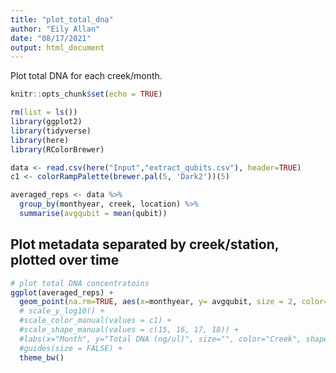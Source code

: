 ```yaml
---
title: "plot_total_dna"
author: "Eily Allan"
date: "08/17/2021"
output: html_document
---
```


Plot total DNA for each creek/month. 

```r
knitr::opts_chunk$set(echo = TRUE)

rm(list = ls())
library(ggplot2)
library(tidyverse)
library(here)
library(RColorBrewer)

data <- read.csv(here("Input","extract_qubits.csv"), header=TRUE)
c1 <- colorRampPalette(brewer.pal(5, 'Dark2'))(5)

averaged_reps <- data %>% 
  group_by(monthyear, creek, location) %>% 
  summarise(avgqubit = mean(qubit)) 

```

## Plot metadata separated by creek/station, plotted over time

```r

# plot total DNA concentratoins 
ggplot(averaged_reps) +
  geom_point(na.rm=TRUE, aes(x=monthyear, y= avgqubit, size = 2, color=as.factor(creek), shape = as.factor(location))) +
  # scale_y_log10() +
  #scale_color_manual(values = c1) +
  #scale_shape_manual(values = c(15, 16, 17, 18)) +
  #labs(x="Month", y="Total DNA (ng/ul)", size="", color="Creek", shape="Station") +
  #guides(size = FALSE) +
  theme_bw()
```


